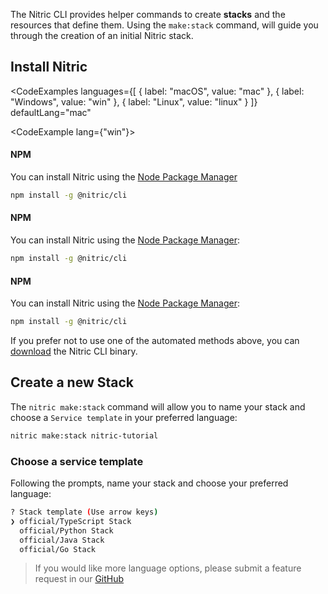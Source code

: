 The Nitric CLI provides helper commands to create **stacks** and the resources that define them. Using the `make:stack` command, will guide you through the creation of an initial Nitric stack.

## Install Nitric

<CodeExamples 
	languages={[
	{
		label: "macOS",
		value: "mac"
	}, {
		label: "Windows",
		value: "win"
	}, {
		label: "Linux",
		value: "linux"
	}
	]}
	defaultLang="mac"
>
<CodeExample lang={"win"}>

#### NPM

You can install Nitric using the <a href="https://www.npmjs.com/" target="_blank">Node Package Manager</a>

```bash
npm install -g @nitric/cli
```

</CodeExample>
<CodeExample lang={"mac"}>

#### NPM

You can install Nitric using the <a href="https://www.npmjs.com/" target="_blank">Node Package Manager</a>:

```bash
npm install -g @nitric/cli
```

</CodeExample>
<CodeExample lang={"linux"}>

#### NPM

You can install Nitric using the <a href="https://www.npmjs.com/" target="_blank">Node Package Manager</a>:

```bash
npm install -g @nitric/cli
```

</CodeExample>
</CodeExamples>

If you prefer not to use one of the automated methods above, you can [download](/docs/getting-started/installation#manual-installation) the Nitric CLI binary.

## Create a new Stack

The `nitric make:stack` command will allow you to name your stack and choose a `Service template` in your preferred language:

```bash
nitric make:stack nitric-tutorial
```

### Choose a service template

Following the prompts, name your stack and choose your preferred language:

```bash
? Stack template (Use arrow keys)
❯ official/TypeScript Stack
  official/Python Stack
  official/Java Stack
  official/Go Stack
```

> If you would like more language options, please submit a feature request in our <a target="_blank" href="https://github.com/nitrictech/nitric/issues/new?assignees=&labels=&template=feature_request.md&title=">GitHub</a>
